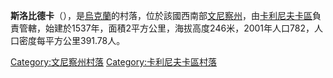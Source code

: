 {{coord|49|29|17|N|28|17|59|E|scale:30000|display=title}}

'''斯洛比德卡'''（{{lang-uk|Слобідка}}），是[[烏克蘭|烏克蘭]]的村落，位於該國西南部[[文尼察州|文尼察州]]，由[[卡利尼夫卡區|卡利尼夫卡區]]負責管轄，始建於1537年，面積2平方公里，海拔高度246米，2001年人口782，人口密度每平方公里391.78人。

[[Category:文尼察州村落|Category:文尼察州村落]]
[[Category:卡利尼夫卡區村落|Category:卡利尼夫卡區村落]]


{{Vinnytsia-geo-stub}}